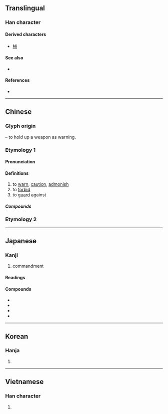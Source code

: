 {{character info/new}}
==Translingual==

===Han character===
{{Han char|rn=62|rad=戈|as=03|sn=7|four=53400|canj=IT|ids=⿹戈廾}}

====Derived characters====
* [[械]]

====See also====
* {{l|mul|賊}} <!-- Graphically similar component -->

====References====
* {{Han ref|kx=0412.050|dkj=11548|dj=0754.040|hdz=21400.050|uh=6212|ud=25106|bh=A7D9|bd=42969}}

----

==Chinese==
{{zh-forms}}

===Glyph origin===
{{Han etym}}
{{Han compound|戈|t1=halberd|廾|t2=hands}} – to hold up a weapon as warning.
===Etymology 1===
====Pronunciation====
{{zh-pron
|m=jiè
|m-s=jiai4
|c=gaai3
|c-t=
|g=
|h=pfs=
|j=
|mb=
|md=
|mn=kài
|mn-t=
|w=
|x=
|mc=y
|oc=y
|cat=v
}}

====Definitions====
{{zh-hanzi}}

# to [[warn]], [[caution]], [[admonish]]
# to [[forbid]]
# to [[guard]] against

=====Compounds=====
{{zh-der|三戒|不戒|五戒|作持戒|傳戒|儆戒|八戒|具戒|具足戒|力戒|勒戒|勸善戒惡|勸戒|十戒|受戒|告戒|天戒|小乘戒|履霜之戒|幽冥戒|引以為戒|後車之戒|懲一戒百|懲戒|懲戒處分|懿戒|戒備|戒具|戒刀|戒勉|戒口|戒嚴|戒嚴令|戒嚴法|戒塗|戒壇|戒尺|戒律|戒心|戒忌|戒惕|戒懼|戒指|戒掉|戒敕|戒方|戒旦|戒書|戒條|戒毒|戒法|戒牒|戒相|戒石|戒絕|戒臘|戒菸|戒葷|戒行|戒誨|戒護|戒賭|戒酒|戒除|戒飭|戒驕戒躁|戒體|持戒|持滿戒盈|持齋受戒|摩頂受戒|敕戒|止持戒|殺戒|法戒|清規戒律|犯戒|省戒|破戒|禁戒|結婚戒指|色戒|菩薩戒|覆車之戒|覆車當戒|規戒|說戒|諄諄告戒|警戒|警戒線|警戒色|豬八戒|酒戒|鏡戒|鑑戒|鑒戒|鑽戒|開戒|齋戒|齋戒沐浴}}
===Etymology 2===
{{zh-see|誡|ss}}
----

==Japanese==

===Kanji===
{{ja-kanji|grade=c|rs=戈03}}

# commandment

====Readings====
{{ja-readings
|goon=け
|kanon=かい
|kun=いまし-める
}}

====Compounds====
* {{ja-r|戒告|かいこく}}
* {{ja-r|十戒|じっかい}}
* {{ja-r|教戒|きょうかい}}
* {{ja-r|訓戒|くんかい}}

----

==Korean==

===Hanja===
{{ko-hanja|hangeul=계}}

# {{defn|lang=ko|sort=戈03}}

----

==Vietnamese==

===Han character===
{{vi-hantu|giới|rs=戈03}}

# {{defn|lang=vi|sort=戈03}}